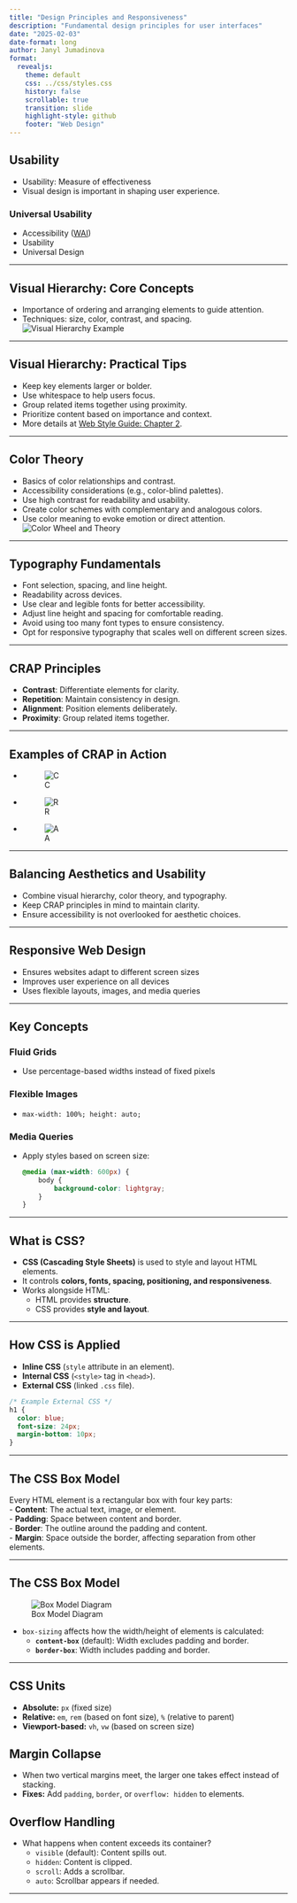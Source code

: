 ```yaml
---
title: "Design Principles and Responsiveness"
description: "Fundamental design principles for user interfaces"
date: "2025-02-03"
date-format: long
author: Janyl Jumadinova
format:
  revealjs:
    theme: default
    css: ../css/styles.css
    history: false
    scrollable: true
    transition: slide
    highlight-style: github
    footer: "Web Design"
---
```


## Usability
::: incremental
- Usability: Measure of effectiveness
- Visual design is important in shaping user experience.

### Universal Usability
- Accessibility ([WAI](https://www.w3.org/WAI/))
- Usability
- Universal Design
:::

---

## Visual Hierarchy: Core Concepts
::: incremental
- Importance of ordering and arranging elements to guide attention.
- Techniques: size, color, contrast, and spacing.
![Visual Hierarchy Example](https://seahawkmedia.com/wp-content/uploads/2024/08/visual-hierarchy-importance-1024x681.jpg)
:::

---

## Visual Hierarchy: Practical Tips
::: incremental
- Keep key elements larger or bolder.
- Use whitespace to help users focus.
- Group related items together using proximity.
- Prioritize content based on importance and context.
- More details at [Web Style Guide: Chapter 2](https://www.webstyleguide.com/wsg3/2-universal-usability/index.html).
:::

---

## Color Theory
::: incremental
- Basics of color relationships and contrast.
- Accessibility considerations (e.g., color-blind palettes).
- Use high contrast for readability and usability.
- Create color schemes with complementary and analogous colors.
- Use color meaning to evoke emotion or direct attention.
![Color Wheel and Theory](https://upload.wikimedia.org/wikipedia/commons/thumb/3/38/BYR_color_wheel.svg/1024px-BYR_color_wheel.svg.png)
:::
---

## Typography Fundamentals
::: incremental
- Font selection, spacing, and line height.
- Readability across devices.
- Use clear and legible fonts for better accessibility.
- Adjust line height and spacing for comfortable reading.
- Avoid using too many font types to ensure consistency.
- Opt for responsive typography that scales well on different screen sizes.
:::

---

## CRAP Principles
::: incremental
- **Contrast**: Differentiate elements for clarity.
- **Repetition**: Maintain consistency in design.
- **Alignment**: Position elements deliberately.
- **Proximity**: Group related items together.
:::

---

## Examples of CRAP in Action
::: incremental
- ![C](https://jordanudy.weebly.com/uploads/9/7/7/9/97791440/contrast_orig.jpeg)
- ![R](https://www.glidedesign.com/wp-content/uploads/crap-design-principle-repetition-web-design.jpg)
- ![A](https://www.glidedesign.com/wp-content/uploads/crap-design-principle-alignment-web-design.jpg)
:::

---

## Balancing Aesthetics and Usability
::: incremental
- Combine visual hierarchy, color theory, and typography.
- Keep CRAP principles in mind to maintain clarity.
- Ensure accessibility is not overlooked for aesthetic choices.
:::

---

## Responsive Web Design

- Ensures websites adapt to different screen sizes
- Improves user experience on all devices
- Uses flexible layouts, images, and media queries

---

## Key Concepts

### Fluid Grids
- Use percentage-based widths instead of fixed pixels

### Flexible Images
- `max-width: 100%; height: auto;`

### Media Queries
- Apply styles based on screen size:
  ```css
  @media (max-width: 600px) {
      body {
          background-color: lightgray;
      }
  }
  ```

---

## What is CSS?  

- **CSS (Cascading Style Sheets)** is used to style and layout HTML elements.  
- It controls **colors, fonts, spacing, positioning, and responsiveness**.  
- Works alongside HTML:  
  - HTML provides **structure**.  
  - CSS provides **style and layout**.  

---

## How CSS is Applied

- **Inline CSS** (`style` attribute in an element).
- **Internal CSS** (`<style>` tag in `<head>`).
- **External CSS** (linked `.css` file).

```css
/* Example External CSS */
h1 {
  color: blue;
  font-size: 24px;
  margin-bottom: 10px;
}
```
---

## The CSS Box Model

Every HTML element is a rectangular box with four key parts:  
- **Content**: The actual text, image, or element.  
- **Padding**: Space between content and border.  
- **Border**: The outline around the padding and content.  
- **Margin**: Space outside the border, affecting separation from other elements.  

---

## The CSS Box Model

::: {.center}
![Box Model Diagram](https://media.gcflearnfree.org/content/5ef2084faaf0ac46dc9c10be_06_23_2020/box_model.png)
:::

- `box-sizing` affects how the width/height of elements is calculated:
  - **`content-box`** (default): Width excludes padding and border.
  - **`border-box`**: Width includes padding and border.

---

## **CSS Units**
- **Absolute:** `px` (fixed size)
- **Relative:** `em`, `rem` (based on font size), `%` (relative to parent)
- **Viewport-based:** `vh`, `vw` (based on screen size)

## **Margin Collapse**
- When two vertical margins meet, the larger one takes effect instead of stacking.
- **Fixes:** Add `padding`, `border`, or `overflow: hidden` to elements.

## **Overflow Handling**
- What happens when content exceeds its container?
  - `visible` (default): Content spills out.
  - `hidden`: Content is clipped.
  - `scroll`: Adds a scrollbar.
  - `auto`: Scrollbar appears if needed.

---
